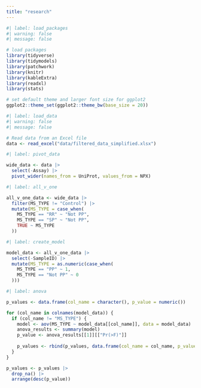 ```yaml
---
title: "research"
---
```


```r
#| label: load_packages
#| warning: false
#| message: false

# load packages
library(tidyverse)
library(tidymodels)
library(patchwork)
library(knitr)
library(kableExtra)
library(readxl)
library(stats)

# set default theme and larger font size for ggplot2
ggplot2::theme_set(ggplot2::theme_bw(base_size = 20))

```

```r
#| label: load_data
#| warning: false
#| message: false

# Read data from an Excel file
data <- read_excel("data/filtered_data_simplified.xlsx")

```

```r
#| label: pivot_data

wide_data <- data |>
  select(-Assay) |>
  pivot_wider(names_from = UniProt, values_from = NPX) 

```

```r
#| label: all_v_one

all_v_one_data <- wide_data |>
  filter(MS_TYPE != "Control") |>
  mutate(MS_TYPE = case_when(
    MS_TYPE == "RR" ~ "Not PP",
    MS_TYPE == "SP" ~ "Not PP",
    TRUE ~ MS_TYPE
  ))

```

```r
#| label: create_model

model_data <- all_v_one_data |>
  select(-SampleID) |>
  mutate(MS_TYPE = as.numeric(case_when(
    MS_TYPE == "PP" ~ 1,
    MS_TYPE == "Not PP" ~ 0
  )))

```

```r
#| label: anova

p_values <- data.frame(col_name = character(), p_value = numeric())

for (col_name in colnames(model_data)) {
  if (col_name != "MS_TYPE") {
    model <- aov(MS_TYPE ~ model_data[[col_name]], data = model_data)
    anova_results <- summary(model)
    p_value <- anova_results[[1]][["Pr(>F)"]]
    
    p_values <- rbind(p_values, data.frame(col_name = col_name, p_value = p_value))
  }
}

p_values <- p_values |>
  drop_na() |>
  arrange(desc(p_value))

```

